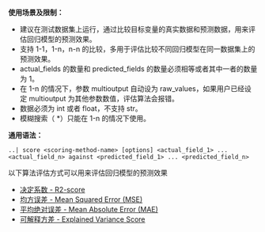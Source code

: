 **使用场景及限制：**

- 建议在测试数据集上运行，通过比较目标变量的真实数据和预测数据，用来评估回归模型的预测效果。
- 支持 1-1，1-n，n-n 的比较，多用于评估比较不同回归模型在同一数据集上的预测效果。
- actual_fields 的数量和 predicted_fields 的数量必须相等或者其中一者的数量为 1。
- 在 1-n 的情况下，参数 multioutput 自动设为 raw_values，如果用户已经设定 multioutput 为其他参数数值，评估算法会报错。
- 数据必须为 int 或者 float，不支持 str。
- 模糊搜索（ \*）只能在 1-n 的情况下使用。

**通用语法：**

```
..| score <scoring-method-name> [options] <actual_field_1> ... <actual_field_n> against <predicted_field_1> ... <predicted_field_n>
```

以下算法评估方式可以用来评估回归模型的预测效果

- [决定系数 - R2-score](/express/manual/11087/determination-coefficient-r2-score)
- [均方误差 - Mean Squared Error (MSE)](/express/manual/11088/mean-square-error-mse-and-mean-squared-error-mse)
- [平均绝对误差 - Mean Absolute Error (MAE)](/express/manual/11089/the-mean-absolute-error-the-mean-absolute-error-mae)
- [可解释方差 - Explained Variance Score](/express/manual/11090/can-explain-variance-explained-variance-score)
